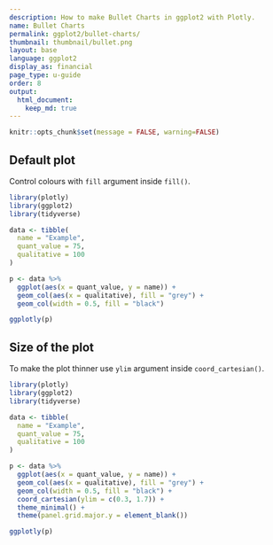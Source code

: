 ```yaml
---
description: How to make Bullet Charts in ggplot2 with Plotly.
name: Bullet Charts
permalink: ggplot2/bullet-charts/
thumbnail: thumbnail/bullet.png
layout: base
language: ggplot2
display_as: financial
page_type: u-guide
order: 8
output:
  html_document:
    keep_md: true
---
```


```r
knitr::opts_chunk$set(message = FALSE, warning=FALSE)
```

## Default plot

Control colours with `fill` argument inside `fill()`.

```r
library(plotly)
library(ggplot2)
library(tidyverse)

data <- tibble(
  name = "Example",
  quant_value = 75,
  qualitative = 100
)

p <- data %>% 
  ggplot(aes(x = quant_value, y = name)) +
  geom_col(aes(x = qualitative), fill = "grey") +
  geom_col(width = 0.5, fill = "black")

ggplotly(p)
```


<!--------------------- EXAMPLE BREAK ------------------------->

## Size of the plot

To make the plot thinner use `ylim` argument inside `coord_cartesian()`.

```r
library(plotly)
library(ggplot2)
library(tidyverse)

data <- tibble(
  name = "Example",
  quant_value = 75,
  qualitative = 100
)

p <- data %>% 
  ggplot(aes(x = quant_value, y = name)) +
  geom_col(aes(x = qualitative), fill = "grey") +
  geom_col(width = 0.5, fill = "black") +
  coord_cartesian(ylim = c(0.3, 1.7)) +
  theme_minimal() +
  theme(panel.grid.major.y = element_blank())

ggplotly(p)
```

<!--------------------- EXAMPLE BREAK ------------------------->
